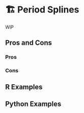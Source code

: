 # 🏗️ Period Splines {#sec-circular-splines}

WIP

## Pros and Cons

### Pros

### Cons

## R Examples

## Python Examples
